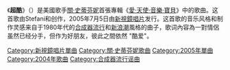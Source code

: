 {{Unreferenced|time=2020-12-22T05:10:03+00:00}}
{{Infobox song|name=超酷|genre={{flatlist|
* [[合成器流行|合成器流行]]
* [[新浪潮|新浪潮]]}}
|next_title={{tsl|en|Can I Have It Like That||Can I Have It Like That}}|prev_year=2005|prev_title={{tsl|en|Hollaback Girl||Hollaback Girl}}
|label=[[新視鏡唱片|新視鏡唱片]]
|length={{duration|m=3|s=09}}
|venue=
|cover=
|recorded=2004|released={{Start date|2005|7|5|mf=y}}|album=愛·天使·音樂·寶貝|artist=關·史蒂芬妮|type=single|border=yes|next_year=2005}}

《'''超酷'''》（{{lang-en|"Cool"}}）是美國歌手[[關·史蒂芬妮|關·史蒂芬妮]]首張專輯《[[愛·天使·音樂·寶貝|愛·天使·音樂·寶貝]]》中的歌曲。这首歌由Stefani和{{link-en|Dallas Austin}}创作，2005年7月5日由[[新視鏡唱片|新視鏡唱片]]发行。这首歌的音乐风格和制作灵感来自于1980年代的[[合成器流行|合成器流行]]和[[新浪潮|新浪潮]]風格的曲子，歌词內容為一對情侶虽然已经分手，但作为好朋友，彼此之間依然 "酷爱"。

[[Category:新視鏡唱片單曲|Category:新視鏡唱片單曲]]
[[Category:關·史蒂芬妮歌曲|Category:關·史蒂芬妮歌曲]]

[[Category:2005年單曲|Category:2005年單曲]]
[[Category:2004年歌曲|Category:2004年歌曲]]
[[Category:合成器流行谣曲|Category:合成器流行谣曲]]